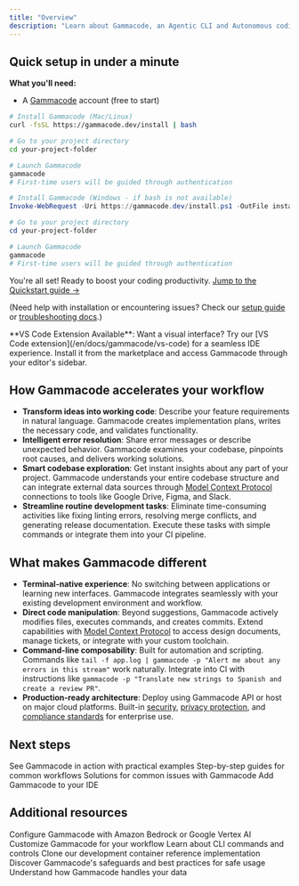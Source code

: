 ```yaml
---
title: "Overview"
description: "Learn about Gammacode, an Agentic CLI and Autonomous coding agent that helps SMBs and developers boost their productivity"
---
```


## Quick setup in under a minute

**What you'll need:**
* A [Gammacode](https://gammacode.dev) account (free to start)

```bash theme={null}
# Install Gammacode (Mac/Linux)
curl -fsSL https://gammacode.dev/install | bash

# Go to your project directory
cd your-project-folder

# Launch Gammacode
gammacode
# First-time users will be guided through authentication
```

```powershell theme={null}
# Install Gammacode (Windows - if bash is not available)
Invoke-WebRequest -Uri https://gammacode.dev/install.ps1 -OutFile install.ps1; .\install.ps1

# Go to your project directory
cd your-project-folder

# Launch Gammacode
gammacode
# First-time users will be guided through authentication
```

You're all set! Ready to boost your coding productivity. [Jump to the Quickstart guide →](/quickstart)

(Need help with installation or encountering issues? Check our [setup guide](/en/docs/gammacode/setup) or [troubleshooting docs](/en/docs/gammacode/troubleshooting).)

<Note>
  **VS Code Extension Available**: Want a visual interface? Try our [VS Code extension](/en/docs/gammacode/vs-code) for a seamless IDE experience. Install it from the marketplace and access Gammacode through your editor's sidebar.
</Note>

## How Gammacode accelerates your workflow

* **Transform ideas into working code**: Describe your feature requirements in natural language. Gammacode creates implementation plans, writes the necessary code, and validates functionality.
* **Intelligent error resolution**: Share error messages or describe unexpected behavior. Gammacode examines your codebase, pinpoints root causes, and delivers working solutions.
* **Smart codebase exploration**: Get instant insights about any part of your project. Gammacode understands your entire codebase structure and can integrate external data sources through [Model Context Protocol](/model-context-protocol) connections to tools like Google Drive, Figma, and Slack.
* **Streamline routine development tasks**: Eliminate time-consuming activities like fixing linting errors, resolving merge conflicts, and generating release documentation. Execute these tasks with simple commands or integrate them into your CI pipeline.

## What makes Gammacode different

* **Terminal-native experience**: No switching between applications or learning new interfaces. Gammacode integrates seamlessly with your existing development environment and workflow.
* **Direct code manipulation**: Beyond suggestions, Gammacode actively modifies files, executes commands, and creates commits. Extend capabilities with [Model Context Protocol](/model-context-protocol) to access design documents, manage tickets, or integrate with your custom toolchain.
* **Command-line composability**: Built for automation and scripting. Commands like `tail -f app.log | gammacode -p "Alert me about any errors in this stream"` work naturally. Integrate into CI with instructions like `gammacode -p "Translate new strings to Spanish and create a review PR"`.
* **Production-ready architecture**: Deploy using Gammacode API or host on major cloud platforms. Built-in [security](/en/docs/gammacode/security), [privacy protection](/en/docs/gammacode/data-usage), and [compliance standards](https://trust.gammacode.dev/) for enterprise use.

## Next steps

<CardGroup>
  <Card title="Quickstart" icon="rocket" href="/quickstart">
    See Gammacode in action with practical examples
  </Card>
  <Card title="Common workflows" icon="graduation-cap" href="/en/docs/gammacode/common-workflows">
    Step-by-step guides for common workflows
  </Card>
  <Card title="Troubleshooting" icon="wrench" href="/en/docs/gammacode/troubleshooting">
    Solutions for common issues with Gammacode
  </Card>
  <Card title="IDE setup" icon="laptop" href="/en/docs/gammacode/ide-integrations">
    Add Gammacode to your IDE
  </Card>
</CardGroup>

## Additional resources

<CardGroup>
  <Card title="Host on AWS or GCP" icon="cloud" href="/en/docs/gammacode/third-party-integrations">
    Configure Gammacode with Amazon Bedrock or Google Vertex AI
  </Card>
  <Card title="Settings" icon="gear" href="/en/docs/gammacode/settings">
    Customize Gammacode for your workflow
  </Card>
  <Card title="CLI Reference" icon="terminal" href="/en/docs/gammacode/cli-reference">
    Learn about CLI commands and controls
  </Card>
  <Card title="Reference implementation" icon="code" href="https://github.com/gammacode/gammacode/tree/main/.devcontainer">
    Clone our development container reference implementation
  </Card>
  <Card title="Security" icon="shield" href="/en/docs/gammacode/security">
    Discover Gammacode's safeguards and best practices for safe usage
  </Card>
  <Card title="Privacy and data usage" icon="lock" href="/en/docs/gammacode/data-usage">
    Understand how Gammacode handles your data
  </Card>
</CardGroup>